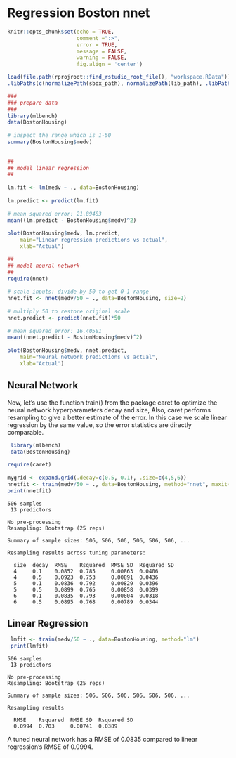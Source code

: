 # Regression Boston nnet

```r
knitr::opts_chunk$set(echo = TRUE, 
                      comment =":>", 
                      error = TRUE, 
                      message = FALSE, 
                      warning = FALSE,
                      fig.align = 'center')
```

```r
load(file.path(rprojroot::find_rstudio_root_file(), "workspace.RData"))
.libPaths(c(normalizePath(sbox_path), normalizePath(lib_path), .libPaths()))
```

```r
###
### prepare data
###
library(mlbench)
data(BostonHousing)
 
# inspect the range which is 1-50
summary(BostonHousing$medv)
 
 
##
## model linear regression
##
 
lm.fit <- lm(medv ~ ., data=BostonHousing)
 
lm.predict <- predict(lm.fit)
 
# mean squared error: 21.89483
mean((lm.predict - BostonHousing$medv)^2) 
 
plot(BostonHousing$medv, lm.predict,
    main="Linear regression predictions vs actual",
    xlab="Actual")
```

```r
##
## model neural network
##
require(nnet)
 
# scale inputs: divide by 50 to get 0-1 range
nnet.fit <- nnet(medv/50 ~ ., data=BostonHousing, size=2) 
 
# multiply 50 to restore original scale
nnet.predict <- predict(nnet.fit)*50 
 
# mean squared error: 16.40581
mean((nnet.predict - BostonHousing$medv)^2) 
 
plot(BostonHousing$medv, nnet.predict,
    main="Neural network predictions vs actual",
    xlab="Actual")
```

## Neural Network
Now, let’s use the function train() from the package caret to optimize the neural network hyperparameters decay and size, Also, caret performs resampling to give a better estimate of the error. In this case we scale linear regression by the same value, so the error statistics are directly comparable.

```r
 library(mlbench)
 data(BostonHousing)
 
require(caret)
 
mygrid <- expand.grid(.decay=c(0.5, 0.1), .size=c(4,5,6))
nnetfit <- train(medv/50 ~ ., data=BostonHousing, method="nnet", maxit=1000, tuneGrid=mygrid, trace=F) 
print(nnetfit)
```

    506 samples
     13 predictors
     
    No pre-processing
    Resampling: Bootstrap (25 reps) 
     
    Summary of sample sizes: 506, 506, 506, 506, 506, 506, ... 
     
    Resampling results across tuning parameters:
     
      size  decay  RMSE    Rsquared  RMSE SD  Rsquared SD
      4     0.1    0.0852  0.785     0.00863  0.0406     
      4     0.5    0.0923  0.753     0.00891  0.0436     
      5     0.1    0.0836  0.792     0.00829  0.0396     
      5     0.5    0.0899  0.765     0.00858  0.0399     
      6     0.1    0.0835  0.793     0.00804  0.0318     
      6     0.5    0.0895  0.768     0.00789  0.0344   



## Linear Regression

```r
 lmfit <- train(medv/50 ~ ., data=BostonHousing, method="lm") 
 print(lmfit)

```

    506 samples
     13 predictors
     
    No pre-processing
    Resampling: Bootstrap (25 reps) 
     
    Summary of sample sizes: 506, 506, 506, 506, 506, 506, ... 
     
    Resampling results
     
      RMSE    Rsquared  RMSE SD  Rsquared SD
      0.0994  0.703     0.00741  0.0389    

A tuned neural network has a RMSE of 0.0835 compared to linear regression’s RMSE of 0.0994.

